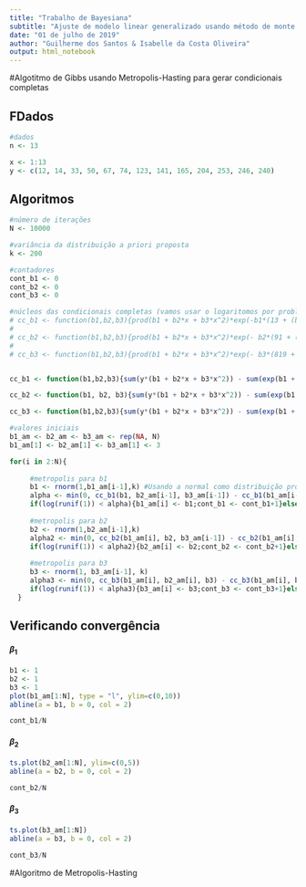 ---
title: "Trabalho de Bayesiana"
subtitle: "Ajuste de modelo linear generalizado usando método de monte carlo via cadeias de markov"
date: "01 de julho de 2019"
author: "Guilherme dos Santos & Isabelle da Costa Oliveira"
output: html_notebook
---
#Algotitmo de Gibbs usando Metropolis-Hasting para gerar condicionais completas

## FDados
```{r}
#dados
n <- 13

x <- 1:13
y <- c(12, 14, 33, 50, 67, 74, 123, 141, 165, 204, 253, 246, 240)
```

## Algoritmos

```{r}
#número de iterações
N <- 10000

#variância da distribuição a priori proposta
k <- 200

#contadores 
cont_b1 <- 0
cont_b2 <- 0
cont_b3 <- 0

#núcleos das condicionais completas (vamos usar o logaritomos por problemas numéricos)
# cc_b1 <- function(b1,b2,b3){prod(b1 + b2*x + b3*x^2)*exp(-b1*(13 + (b1/(2*k))))}
# 
# cc_b2 <- function(b1,b2,b3){prod(b1 + b2*x + b3*x^2)*exp(- b2*(91 + (b2/(2*k))))}
# 
# cc_b3 <- function(b1,b2,b3){prod(b1 + b2*x + b3*x^2)*exp(- b3*(819 + (b3/(2*k))))}


cc_b1 <- function(b1,b2,b3){sum(y*(b1 + b2*x + b3*x^2)) - sum(exp(b1 + b2*x + b3*x^2)) - b1/(2*k)}

cc_b2 <- function(b1, b2, b3){sum(y*(b1 + b2*x + b3*x^2)) - sum(exp(b1 + b2*x + b3*x^2)) - b2/(2*k)}

cc_b3 <- function(b1,b2,b3){sum(y*(b1 + b2*x + b3*x^2)) - sum(exp(b1 + b2*x + b3*x^2)) - b3/(2*k)}

```

```{r}
#valores iniciais
b1_am <- b2_am <- b3_am <- rep(NA, N)
b1_am[1] <- b2_am[1] <- b3_am[1] <- 3

for(i in 2:N){
    
     #metropolis para b1
     b1 <- rnorm(1,b1_am[i-1],k) #Usando a normal como distribuição proposta, passei aleatorio 
     alpha <- min(0, cc_b1(b1, b2_am[i-1], b3_am[i-1]) - cc_b1(b1_am[i-1], b2_am[i-1], b3_am[i-1]))
     if(log(runif(1)) < alpha){b1_am[i] <- b1;cont_b1 <- cont_b1+1}else{b1_am[i] <- b1_am[i-1]}  
     
     #metropolis para b2
     b2 <- rnorm(1,b2_am[i-1],k) 
     alpha2 <- min(0, cc_b2(b1_am[i], b2, b3_am[i-1]) - cc_b2(b1_am[i], b2_am[i-1], b3_am[i-1]))
     if(log(runif(1)) < alpha2){b2_am[i] <- b2;cont_b2 <- cont_b2+1}else{b2_am[i] <- b2_am[i-1]}  
      
     #metropolis para b3
     b3 <- rnorm(1, b3_am[i-1], k) 
     alpha3 <- min(0, cc_b3(b1_am[i], b2_am[i], b3) - cc_b3(b1_am[i], b2_am[i], b3_am[i-1]))
     if(log(runif(1)) < alpha3){b3_am[i] <- b3;cont_b3 <- cont_b3+1}else{b3_am[i] <- b3_am[i-1]}  
  }
```

## Verificando convergência 

#### $\beta_1$
```{r}
b1 <- 1
b2 <- 1
b3 <- 1
plot(b1_am[1:N], type = "l", ylim=c(0,10))
abline(a = b1, b = 0, col = 2)

cont_b1/N
```

#### $\beta_2$
```{r}
ts.plot(b2_am[1:N], ylim=c(0,5))
abline(a = b2, b = 0, col = 2)

cont_b2/N
```

#### $\beta_3$
```{r}
ts.plot(b3_am[1:N])
abline(a = b3, b = 0, col = 2)

cont_b3/N
```

#Algoritmo de Metropolis-Hasting

